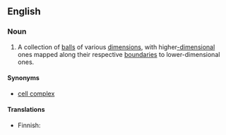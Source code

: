==English==
{{wikipedia}}

===Noun===
{{en-noun|es|head=[[C]][[W]] [[complex]]}}

# {{topology}} A collection of [[ball]]s of various [[dimension]]s, with higher[[-dimensional]] ones mapped along their respective [[boundary|boundaries]] to lower-dimensional ones.

====Synonyms====
* [[cell complex]]

====Translations====
{{trans-top|collection of balls of various dimensions}}
* Finnish: {{t-|fi|CW-kompleksi}}
{{trans-mid}}
{{trans-bottom}}